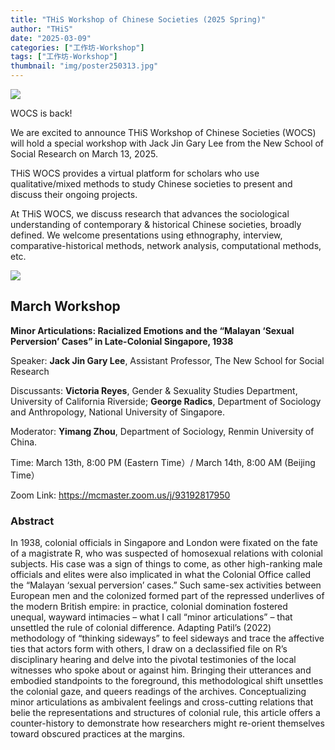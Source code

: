```yaml
---
title: "THiS Workshop of Chinese Societies (2025 Spring)"
author: "THiS"
date: "2025-03-09"
categories: ["工作坊-Workshop"]
tags: ["工作坊-Workshop"]
thumbnail: "img/poster250313.jpg"
---
```


![](/img/logo1.png)

WOCS is back!

We are excited to announce THiS Workshop of Chinese Societies (WOCS) will hold a special workshop with Jack Jin Gary Lee from the New School of Social Research on March 13, 2025.

THiS WOCS provides a virtual platform for scholars who use qualitative/mixed methods to study Chinese societies to present and discuss their ongoing projects.

At THiS WOCS, we discuss research that advances the sociological understanding of contemporary & historical Chinese societies, broadly defined. We welcome presentations using ethnography, interview, comparative-historical methods, network analysis, computational methods, etc.

![](/img/logo2.png)

## March Workshop

**Minor Articulations: Racialized Emotions and the “Malayan ‘Sexual Perversion’ Cases” in Late-Colonial Singapore, 1938**

Speaker: **Jack Jin Gary Lee**, Assistant Professor, The New School for Social Research

Discussants: **Victoria Reyes**, Gender & Sexuality Studies Department, University of California Riverside; **George Radics**, Department of Sociology and Anthropology, National University of Singapore.

Moderator: **Yimang Zhou**, Department of Sociology, Renmin University of China.

Time: March 13th, 8:00 PM (Eastern Time）/ March 14th, 8:00 AM (Beijing Time）

Zoom Link: <https://mcmaster.zoom.us/j/93192817950>

### Abstract

In 1938, colonial officials in Singapore and London were fixated on the fate of a magistrate R, who was suspected of homosexual relations with colonial subjects. His case was a sign of things to come, as other high-ranking male officials and elites were also implicated in what the Colonial Office called the “Malayan ‘sexual perversion’ cases.” Such same-sex activities between European men and the colonized formed part of the repressed underlives of the modern British empire: in practice, colonial domination fostered unequal, wayward intimacies – what I call “minor articulations” – that unsettled the rule of colonial difference. Adapting Patil’s (2022) methodology of “thinking sideways” to feel sideways and trace the affective ties that actors form with others, I draw on a declassified file on R’s disciplinary hearing and delve into the pivotal testimonies of the local witnesses who spoke about or against him. Bringing their utterances and embodied standpoints to the foreground, this methodological shift unsettles the colonial gaze, and queers readings of the archives. Conceptualizing minor articulations as ambivalent feelings and cross-cutting relations that belie the representations and structures of colonial rule, this article offers a counter-history to demonstrate how researchers might re-orient themselves toward obscured practices at the margins.

